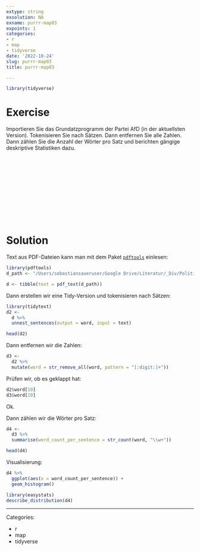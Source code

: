 ```yaml
---
extype: string
exsolution: NA
exname: purrr-map03
expoints: 1
categories:
- r
- map
- tidyverse
date: '2022-10-24'
slug: purrr-map03
title: purrr-map03

---
```





```r
library(tidyverse)
```


# Exercise

Importieren Sie das Grundatzprogramm der Partei AfD (in der aktuellsten Version). 
Tokenisieren Sie nach Sätzen. 
Dann entfernen Sie alle Zahlen.
Dann zählen Sie die Anzahl der Wörter pro Satz und berichten gängige deskriptive Statistiken dazu.








</br>
</br>
</br>
</br>
</br>
</br>
</br>
</br>
</br>
</br>

# Solution

Text aus PDF-Dateien kann man mit dem Paket [`pdftools`](https://docs.ropensci.org/pdftools/) einlesen:

```r
library(pdftools)
d_path <- "/Users/sebastiansaueruser/Google Drive/Literatur/_Div/Politik/afd-grundsatzprogramm-2022.pdf"

d <- tibble(text = pdf_text(d_path))
```


Dann erstellen wir eine Tidy-Version und tokenisieren nach Sätzen:

```r
library(tidytext)
d2 <-
  d %>% 
  unnest_sentences(output = word, input = text)

head(d2)
```

Dann entfernen wir die Zahlen:

```r
d3 <- 
  d2 %>% 
  mutate(word = str_remove_all(word, pattern = "[:digit:]+"))
```

Prüfen wir, ob es geklappt hat:

```r
d2$word[10]
d3$word[10]
```

Ok.

Dann zählen wir die Wörter pro Satz:


```r
d4 <- 
  d3 %>% 
  summarise(word_count_per_sentence = str_count(word, "\\w+"))

head(d4)
```

Visualisierung:

```r
d4 %>% 
  ggplot(aes(x = word_count_per_sentence)) +
  geom_histogram()
```


```r
library(easystats)
describe_distribution(d4)
```





---

Categories: 

- r
- map
- tidyverse

